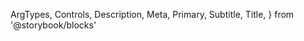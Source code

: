   ArgTypes,
  Controls,
  Description,
  Meta,
  Primary,
  Subtitle,
  Title,
} from '@storybook/blocks'


<Meta of={StepperStories} />

<Title />

<Subtitle />

<Description />

---

## Props

The component accepts the following props:

<ArgTypes />

## Playground

<Primary />

<Controls />
